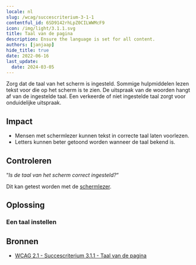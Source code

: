 ```yaml
---
locale: nl
slug: /wcag/succescriterium-3-1-1
contentful_id: 6SD9142rhLpZ0CILWWMcF9
icon: /img/light/3.1.1.svg
title: Taal van de pagina
description: Ensure the language is set for all content.
authors: [janjaap]
hide_title: true
date: 2022-06-16
last_update:
  date: 2024-03-05
---
```


<Hero
  title="Taal van de pagina"
  image="/img/light/3.1.1.svg"
  alt="WCAG 3.1.1 - Logo"
  prefix="Succescriterium 3.1.1"
  suffix="Niveau A"
/>

Zorg dat de taal van het scherm is ingesteld. Sommige hulpmiddelen lezen tekst voor die op het scherm is te zien. De uitspraak van de woorden hangt af van de ingestelde taal. Een verkeerde of niet ingestelde taal zorgt voor onduidelijke uitspraak.

## Impact

- Mensen met schermlezer kunnen tekst in correcte taal laten voorlezen.
- Letters kunnen beter getoond worden wanneer de taal bekend is.

## Controleren

“*Is de taal van het scherm correct ingesteld?*“

Dit kan getest worden met de [schermlezer](/nl/stats/schermlezer).

## Oplossing

### Een taal instellen

<CodeSample id="text-localization" locale="nl"/>

## Bronnen

- [WCAG 2.1 - Succescriterium 3.1.1 - Taal van de pagina](https://www.w3.org/Translations/WCAG21-nl/#taal-van-de-pagina)
